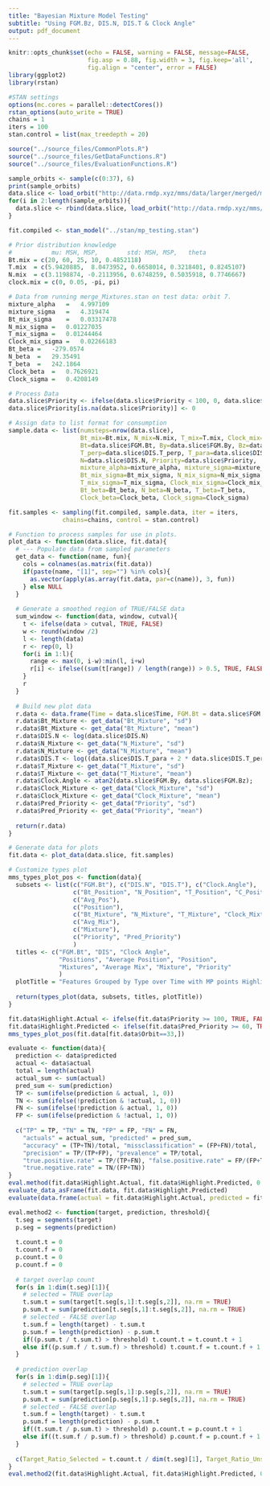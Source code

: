 ```yaml
---
title: "Bayesian Mixture Model Testing"
subtitle: "Using FGM.Bz, DIS.N, DIS.T & Clock Angle"
output: pdf_document
---
```

```r
knitr::opts_chunk$set(echo = FALSE, warning = FALSE, message=FALSE, 
                      fig.asp = 0.88, fig.width = 3, fig.keep='all',
                      fig.align = "center", error = FALSE)
library(ggplot2)
library(rstan)

#STAN settings
options(mc.cores = parallel::detectCores())
rstan_options(auto_write = TRUE)
chains = 1
iters = 100
stan.control = list(max_treedepth = 20)

source("../source_files/CommonPlots.R")
source("../source_files/GetDataFunctions.R")
source("../source_files/EvaluationFunctions.R")
```
```r
sample_orbits <- sample(c(0:37), 6)
print(sample_orbits)
data.slice <- load_orbit("http://data.rmdp.xyz/mms/data/larger/merged/merged_201701-03.csv", "merged.Rds", sample_orbits[1])
for(i in 2:length(sample_orbits)){
  data.slice <- rbind(data.slice, load_orbit("http://data.rmdp.xyz/mms/data/larger/merged/merged_201701-03.csv", "merged.Rds", sample_orbits[i]))
}
```
```r
fit.compiled <- stan_model("../stan/mp_testing.stan")
```
```r
# Prior distribution knowledge
#           mu: MSH, MSP,        std: MSH, MSP,   theta
Bt.mix = c(20, 60, 25, 10, 0.4852118)
T.mix  = c(5.9420885,  8.0473952, 0.6658014, 0.3218401, 0.8245107)
N.mix  = c(3.1198874, -0.2113956, 0.6748259, 0.5035918, 0.7746667)
clock.mix = c(0, 0.05, -pi, pi)

# Data from running merge_Mixtures.stan on test data: orbit 7.
mixture_alpha	=	4.997109
mixture_sigma	=	4.319474
Bt_mix_sigma	=	0.03317478
N_mix_sigma	=	0.01227035
T_mix_sigma	=	0.01244464
Clock_mix_sigma	=	0.02266183
Bt_beta	=	-279.0574
N_beta	=	29.35491
T_beta	=	242.1864
Clock_beta	=	0.7626921
Clock_sigma	=	0.4208149

# Process Data
data.slice$Priority <- ifelse(data.slice$Priority < 100, 0, data.slice$Priority)
data.slice$Priority[is.na(data.slice$Priority)] <- 0

# Assign data to list format for consumption
sample.data <- list(numsteps=nrow(data.slice),
                    Bt_mix=Bt.mix, N_mix=N.mix, T_mix=T.mix, Clock_mix=clock.mix,
                    Bt=data.slice$FGM.Bt, By=data.slice$FGM.By, Bz=data.slice$FGM.Bz,
                    T_perp=data.slice$DIS.T_perp, T_para=data.slice$DIS.T_para, 
                    N=data.slice$DIS.N, Priority=data.slice$Priority,
                    mixture_alpha=mixture_alpha, mixture_sigma=mixture_sigma,
                    Bt_mix_sigma=Bt_mix_sigma, N_mix_sigma=N_mix_sigma,
                    T_mix_sigma=T_mix_sigma, Clock_mix_sigma=Clock_mix_sigma,
                    Bt_beta=Bt_beta, N_beta=N_beta, T_beta=T_beta, 
                    Clock_beta=Clock_beta, Clock_sigma=Clock_sigma)
```
```r
fit.samples <- sampling(fit.compiled, sample.data, iter = iters,
               chains=chains, control = stan.control)
```
```r
# Function to process samples for use in plots.
plot_data <- function(data.slice, fit.data){
  # --- Populate data from sampled parameters
  get_data <- function(name, fun){
    cols = colnames(as.matrix(fit.data))
    if(paste(name, "[1]", sep="") %in% cols){ 
      as.vector(apply(as.array(fit.data, par=c(name)), 3, fun))
    } else NULL
  }
  
  # Generate a smoothed region of TRUE/FALSE data
  sum_window <- function(data, window, cutval){
    t <- ifelse(data > cutval, TRUE, FALSE)
    w <- round(window /2) 
    l <- length(data)
    r <- rep(0, l)
    for(i in 1:l){
      range <- max(0, i-w):min(l, i+w)
      r[i] <- ifelse((sum(t[range]) / length(range)) > 0.5, TRUE, FALSE)
    }
    r
  }
  
  # Build new plot data
  r.data <- data.frame(Time = data.slice$Time, FGM.Bt = data.slice$FGM.Bt, Priority = data.slice$Priority, Selected = data.slice$Selected, Orbit=data.slice$Orbit)
  r.data$Bt_Mixture <- get_data("Bt_Mixture", "sd")
  r.data$Bt_Mixture <- get_data("Bt_Mixture", "mean")
  r.data$DIS.N <- log(data.slice$DIS.N)
  r.data$N_Mixture <- get_data("N_Mixture", "sd")
  r.data$N_Mixture <- get_data("N_Mixture", "mean")
  r.data$DIS.T <- log((data.slice$DIS.T_para + 2 * data.slice$DIS.T_perp) / 3)
  r.data$T_Mixture <- get_data("T_Mixture", "sd")
  r.data$T_Mixture <- get_data("T_Mixture", "mean")
  r.data$Clock.Angle <- atan2(data.slice$FGM.By, data.slice$FGM.Bz);
  r.data$Clock_Mixture <- get_data("Clock_Mixture", "sd")
  r.data$Clock_Mixture <- get_data("Clock_Mixture", "mean")
  r.data$Pred_Priority <- get_data("Priority", "sd")
  r.data$Pred_Priority <- get_data("Priority", "mean")
  
  return(r.data)
}

# Generate data for plots
fit.data <- plot_data(data.slice, fit.samples)
```
```r
# Customize types plot
mms_types_plot_pos <- function(data){
  subsets <- list(c("FGM.Bt"), c("DIS.N", "DIS.T"), c("Clock.Angle"),
                  c("Bt_Position", "N_Position", "T_Position", "C_Position"),
                  c("Avg_Pos"),
                  c("Position"),
                  c("Bt_Mixture", "N_Mixture", "T_Mixture", "Clock_Mixture"),
                  c("Avg_Mix"),
                  c("Mixture"),
                  c("Priority", "Pred_Priority")
                  )
  titles <- c("FGM.Bt", "DIS", "Clock Angle",
              "Positions", "Average Position", "Position",
              "Mixtures", "Average Mix", "Mixture", "Priority"
              )
  plotTitle = "Features Grouped by Type over Time with MP points Highlighted"
  
  return(types_plot(data, subsets, titles, plotTitle))
}
```
```r
fit.data$Highlight.Actual <- ifelse(fit.data$Priority >= 100, TRUE, FALSE)
fit.data$Highlight.Predicted <- ifelse(fit.data$Pred_Priority >= 60, TRUE, FALSE)
mms_types_plot_pos(fit.data[fit.data$Orbit==33,])
```
```r
evaluate <- function(data){
  prediction <- data$predicted
  actual <- data$actual
  total = length(actual)
  actual_sum <- sum(actual)
  pred_sum <- sum(prediction)
  TP <- sum(ifelse(prediction & actual, 1, 0))
  TN <- sum(ifelse(!prediction & !actual, 1, 0))
  FN <- sum(ifelse(!prediction & actual, 1, 0))
  FP <- sum(ifelse(prediction & !actual, 1, 0))
  
  c("TP" = TP, "TN" = TN, "FP" = FP, "FN" = FN, 
    "actuals" = actual_sum, "predicted" = pred_sum,
    "accuracy" = (TP+TN)/total, "missclassification" = (FP+FN)/total,
    "precision" = TP/(TP+FP), "prevalence" = TP/total,
    "true.positive.rate" = TP/(TP+FN), "false.positive.rate" = FP/(FP+TN), 
    "true.negative.rate" = TN/(FP+TN))
}
eval.method(fit.data$Highlight.Actual, fit.data$Highlight.Predicted, 0.5)
evaluate_data_asFrame(fit.data, fit.data$Highlight.Predicted)
evaluate(data.frame(actual = fit.data$Highlight.Actual, predicted = fit.data$Highlight.Predicted))
```
```r
eval.method2 <- function(target, prediction, threshold){
  t.seg = segments(target)
  p.seg = segments(prediction)
  
  t.count.t = 0
  t.count.f = 0
  p.count.t = 0
  p.count.f = 0
  
  # target overlap count
  for(s in 1:dim(t.seg)[1]){
    # selected = TRUE overlap
    t.sum.t = sum(target[t.seg[s,1]:t.seg[s,2]], na.rm = TRUE)
    p.sum.t = sum(prediction[t.seg[s,1]:t.seg[s,2]], na.rm = TRUE)
    # selected - FALSE overlap
    t.sum.f = length(target) - t.sum.t
    p.sum.f = length(prediction) - p.sum.t
    if((p.sum.t / t.sum.t) > threshold) t.count.t = t.count.t + 1
    else if((p.sum.f / t.sum.f) > threshold) t.count.f = t.count.f + 1
  }
  
  # prediction overlap
  for(s in 1:dim(p.seg)[1]){
    # selected = TRUE overlap
    t.sum.t = sum(target[p.seg[s,1]:p.seg[s,2]], na.rm = TRUE)
    p.sum.t = sum(prediction[p.seg[s,1]:p.seg[s,2]], na.rm = TRUE)
    # selected - FALSE overlap
    t.sum.f = length(target) - t.sum.t
    p.sum.f = length(prediction) - p.sum.t
    if((t.sum.t / p.sum.t) > threshold) p.count.t = p.count.t + 1
    else if((t.sum.f / p.sum.f) > threshold) p.count.f = p.count.f + 1
  }
  
  c(Target_Ratio_Selected = t.count.t / dim(t.seg)[1], Target_Ratio_Unselected = t.count.f / dim(t.seg)[1], Prediction_Ratio_Selected = p.count.t / dim(p.seg)[1], Prediction_Ratio_Unselected = p.count.f / dim(p.seg)[1])
}
eval.method2(fit.data$Highlight.Actual, fit.data$Highlight.Predicted, 0.5)
```
